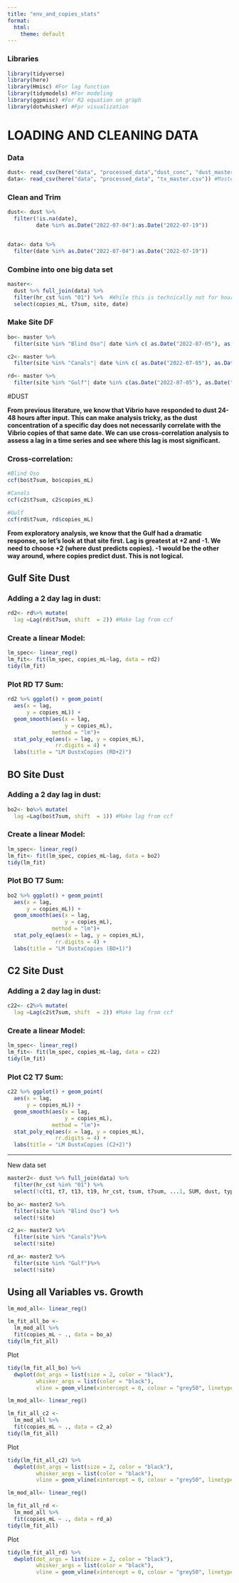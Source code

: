 ```yaml
---
title: "env_and_copies_stats"
format:
  html:
    theme: default
---
```

### Libraries
```r
library(tidyverse)
library(here)
library(Hmisc) #For lag function
library(tidymodels) #For modeling
library(ggpmisc) #For R2 equation on graph
library(dotwhisker) #Fpr visualization
```

# LOADING AND CLEANING DATA

### Data
```r
dust<- read_csv(here("data", "processed_data","dust_conc", "dust_master.csv")) #Different Dust attributes
data<- read_csv(here("data", "processed_data", "tx_master.csv")) #Master Data
```

### Clean and Trim
```r
dust<- dust %>%
  filter(!is.na(date),
         date %in% as.Date("2022-07-04"):as.Date("2022-07-19")) 


data<- data %>%
  filter(date %in% as.Date("2022-07-04"):as.Date("2022-07-19"))
```

### Combine into one big data set
```r
master<- 
  dust %>% full_join(data) %>%
  filter(hr_cst %in% "01") %>%  #While this is technically not for hour 1, this gets ride of all duplicates for the sake of analaysis.
  select(copies_mL, t7sum, site, date)
```

### Make Site DF
```r
bo<- master %>%
  filter(site %in% "Blind Oso"| date %in% c( as.Date("2022-07-05"), as.Date("2022-07-06")))

c2<- master %>%
  filter(site %in% "Canals"| date %in% c( as.Date("2022-07-05"), as.Date("2022-07-06")))

rd<- master %>%
  filter(site %in% "Gulf"| date %in% c(as.Date("2022-07-05"), as.Date("2022-07-06")))
```

#DUST

**From previous literature, we know that Vibrio have responded to dust 24-48 hours after input. This can make analysis tricky, as the dust concentration of a specific day does not necessarily correlate with the Vibrio copies of that same date. We can use cross-correlation analysis to assess a lag in a time series and see where this lag is most significant.**

### Cross-correlation:
```r
#Blind Oso
ccf(bo$t7sum, bo$copies_mL) 

#Canals
ccf(c2$t7sum, c2$copies_mL) 

#Gulf
ccf(rd$t7sum, rd$copies_mL) 
```
**From exploratory analysis, we know that the Gulf had a dramatic response, so let's look at that site first. Lag is greatest at +2 and -1. We need to choose +2 (where dust predicts copies). -1 would be the other way around, where copies predict dust. This is not logical.**

## Gulf Site Dust 

### Adding a 2 day lag in dust:
```r
rd2<- rd%>% mutate(
  lag =Lag(rd$t7sum, shift  = 2)) #Make lag from ccf
```

### Create a linear Model: 
```r
lm_spec<- linear_reg()
lm_fit<- fit(lm_spec, copies_mL~lag, data = rd2)
tidy(lm_fit)
```

### Plot RD T7 Sum:
```r
rd2 %>% ggplot() + geom_point(
  aes(x = lag, 
      y = copies_mL)) +
  geom_smooth(aes(x = lag,
                  y = copies_mL),
              method = "lm")+
  stat_poly_eq(aes(x = lag, y = copies_mL),
               rr.digits = 4) +
  labs(title = "LM DustxCopies (RD+2)")
```
## BO Site Dust 

### Adding a 2 day lag in dust:
```r
bo2<- bo%>% mutate(
  lag =Lag(bo$t7sum, shift  = 1)) #Make lag from ccf
```

### Create a linear Model: 
```r
lm_spec<- linear_reg()
lm_fit<- fit(lm_spec, copies_mL~lag, data = bo2)
tidy(lm_fit)
```

### Plot BO T7 Sum:
```r
bo2 %>% ggplot() + geom_point(
  aes(x = lag, 
      y = copies_mL)) +
  geom_smooth(aes(x = lag,
                  y = copies_mL),
              method = "lm")+
  stat_poly_eq(aes(x = lag, y = copies_mL),
               rr.digits = 4) +
  labs(title = "LM DustxCopies (BO+1)")
```
## C2 Site Dust 

### Adding a 2 day lag in dust:
```r
c22<- c2%>% mutate(
  lag =Lag(c2$t7sum, shift  = 2)) #Make lag from ccf
```

### Create a linear Model: 
```r
lm_spec<- linear_reg()
lm_fit<- fit(lm_spec, copies_mL~lag, data = c22)
tidy(lm_fit)
```

### Plot C2 T7 Sum:
```r
c22 %>% ggplot() + geom_point(
  aes(x = lag, 
      y = copies_mL)) +
  geom_smooth(aes(x = lag,
                  y = copies_mL),
              method = "lm")+
  stat_poly_eq(aes(x = lag, y = copies_mL),
               rr.digits = 4) +
  labs(title = "LM DustxCopies (C2+2)")
```

_______________________

New data set
```r
master2<- dust %>% full_join(data) %>%
  filter(hr_cst %in% "01") %>%
  select(!c(t1, t7, t13, t19, hr_cst, tsum, t7sum, ...1, SUM, dust, type, Type, date ))
```
```r
bo_a<- master2 %>%
  filter(site %in% "Blind Oso") %>%
  select(!site)

c2_a<- master2 %>%
  filter(site %in% "Canals")%>%
  select(!site)

rd_a<- master2 %>%
  filter(site %in% "Gulf")%>%
  select(!site)
```

## Using all Variables vs. Growth
```r
lm_mod_all<- linear_reg()

lm_fit_all_bo <- 
  lm_mod_all %>% 
  fit(copies_mL ~ ., data = bo_a)
tidy(lm_fit_all)
```
Plot
```r
tidy(lm_fit_all_bo) %>% 
  dwplot(dot_args = list(size = 2, color = "black"),
         whisker_args = list(color = "black"),
         vline = geom_vline(xintercept = 0, colour = "grey50", linetype = 2))
```
```r
lm_mod_all<- linear_reg()

lm_fit_all_c2 <- 
  lm_mod_all %>% 
  fit(copies_mL ~ ., data = c2_a)
tidy(lm_fit_all)
```
Plot
```r
tidy(lm_fit_all_c2) %>% 
  dwplot(dot_args = list(size = 2, color = "black"),
         whisker_args = list(color = "black"),
         vline = geom_vline(xintercept = 0, colour = "grey50", linetype = 2))
```
```r
lm_mod_all<- linear_reg()

lm_fit_all_rd <- 
  lm_mod_all %>% 
  fit(copies_mL ~ ., data = rd_a)
tidy(lm_fit_all)
```
Plot
```r
tidy(lm_fit_all_rd) %>% 
  dwplot(dot_args = list(size = 2, color = "black"),
         whisker_args = list(color = "black"),
         vline = geom_vline(xintercept = 0, colour = "grey50", linetype = 2))
```